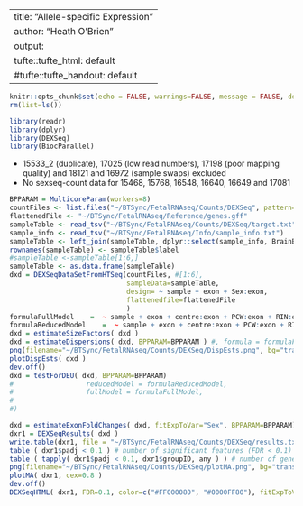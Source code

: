 
---
title: "Allele-specific Expression"
author: "Heath O'Brien"
output:
  tufte::tufte_html: default
  #tufte::tufte_handout: default
---
<!-- see http://rstudio.github.io/tufte/ for info about tufte -->
```r
knitr::opts_chunk$set(echo = FALSE, warnings=FALSE, message = FALSE, dev.args = list(bg = 'transparent'))
rm(list=ls())

library(readr)
library(dplyr)
library(DEXSeq)
library(BiocParallel)
```

- 15533_2 (duplicate), 17025 (low read numbers), 17198 (poor mapping quality) and 18121 and 16972 (sample swaps) excluded
- No sexseq-count data for 15468, 15768, 16548, 16640, 16649 and 17081

```r
BPPARAM = MulticoreParam(workers=8)
countFiles <- list.files("~/BTSync/FetalRNAseq/Counts/DEXSeq", pattern=".chr.nsort.dex_counts.txt$", full.names=TRUE)
flattenedFile <- "~/BTSync/FetalRNAseq/Reference/genes.gff"
sampleTable <- read_tsv("~/BTSync/FetalRNAseq/Counts/DEXSeq/target.txt")
sample_info <- read_tsv("~/BTSync/FetalRNAseq/Info/sample_info.txt")
sampleTable <- left_join(sampleTable, dplyr::select(sample_info, BrainBankID, Sex, PCW, RIN), by = c("label" = "BrainBankID"))
rownames(sampleTable) <- sampleTable$label
#sampleTable <-sampleTable[1:6,]
sampleTable <- as.data.frame(sampleTable)
dxd = DEXSeqDataSetFromHTSeq(countFiles, #[1:6],
                             sampleData=sampleTable,
                             design= ~ sample + exon + Sex:exon,
                             flattenedfile=flattenedFile
                             )
formulaFullModel    =  ~ sample + exon + centre:exon + PCW:exon + RIN:exon + Sex:exon 
formulaReducedModel    =  ~ sample + exon + centre:exon + PCW:exon + RIN:exon
dxd = estimateSizeFactors( dxd )
dxd = estimateDispersions( dxd, BPPARAM=BPPARAM ) #, formula = formulaFullModel, )
png(filename="~/BTSync/FetalRNAseq/Counts/DEXSeq/DispEsts.png", bg="transparent", width=300, height=300, units="px")
plotDispEsts( dxd )
dev.off()
dxd = testForDEU( dxd, BPPARAM=BPPARAM)
#                  reducedModel = formulaReducedModel,
#                  fullModel = formulaFullModel,
#                  
#)

dxd = estimateExonFoldChanges( dxd, fitExpToVar="Sex", BPPARAM=BPPARAM)
dxr1 = DEXSeqResults( dxd )
write.table(dxr1, file = "~/BTSync/FetalRNAseq/Counts/DEXSeq/results.txt")
table ( dxr1$padj < 0.1 ) # number of significant features (FDR < 0.1)
table ( tapply( dxr1$padj < 0.1, dxr1$groupID, any ) ) # number of genes affected
png(filename="~/BTSync/FetalRNAseq/Counts/DEXSeq/plotMA.png", bg="transparent", width=300, height=300, units="px")
plotMA( dxr1, cex=0.8 )
dev.off()
DEXSeqHTML( dxr1, FDR=0.1, color=c("#FF000080", "#0000FF80"), fitExpToVar="Sex", path="~/BTSync/FetalRNAseq/Counts/DEXSeq", BPPARAM=BPPARAM )
```